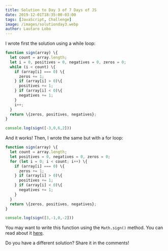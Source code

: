 ```yaml
---
title: Solution to Day 3 of 7 Days of JS
date: 2019-12-01T18:35:00-03:00
tags: [JavaScript, Challenge]
image: /images/solutionday3.webp
author: Lautaro Lobo
---
```



I wrote first the solution using a while loop:

```javascript
function sign(array) \{
  let count = array.length;
  let i = 0, positives = 0, negatives = 0, zeros = 0;
  while (i < count) \{
    if (array[i] === 0) \{
      zeros += 1;
    } if (array[i] > 0)\{
      positives += 1;
    } if (array[i] < 0)\{
      negatives += 1;
    }
    i++;
  }
  return \{zeros, positives, negatives};
}

console.log(sign([-3,0,6,2]))
```

And it works! Then, I wrote the same but with a for loop:

```javascript
function sign(array) \{
  let count = array.length;
  let positives = 0, negatives = 0, zeros = 0;
  for (let i = 0; i < count; i++) \{
    if (array[i] === 0) \{
      zeros += 1;
    } if (array[i] > 0)\{
      positives += 1;
    } if (array[i] < 0)\{
      negatives += 1;
    }
  }
  return \{zeros, positives, negatives};
}

console.log(sign([3,-1,0,-2]))
```

You may want to write this function using the `Math.sign()` method. You can read about it <a href="https://developer.mozilla.org/en-US/docs/Web/JavaScript/Reference/Global_Objects/Math/sign" target="_blank" title="Math.sign() JavaScript method">here</a>.

Do you have a different solution? Share it in the comments!

<Schema 
  title={frontmatter.title}
  url="https://lautarolobo.xyz/blog/solution-to-day-3-of-7-days-of-js"
  description="This is the solution to the 3th day of #7DaysJS"
  alternativeTitle="7 Days of JS - Solution to Day 3"
  genre="JavaScript"
  keywords="javascript,challenge,programming"
  wordcount="50"
  date={frontmatter.date}
  dateModified="2024-06-25T00:00:00-03:00"
  />
